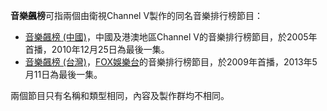 '''音樂飆榜'''可指兩個由衛視Channel V製作的同名音樂排行榜節目：
* [[音樂飆榜_(中國)|音樂飆榜 (中國)]]，中國及港澳地區Channel V的音樂排行榜節目，於2005年首播，2010年12月25日為最後一集。
* [[音樂飆榜_(台灣)|音樂飆榜 (台灣)]]，[[FOX娛樂台|FOX娛樂台]]的音樂排行榜節目，於2009年首播，2013年5月11日為最後一集。
兩個節目只有名稱和類型相同，內容及製作群均不相同。
{{disambig|cat=四字消歧義}}
